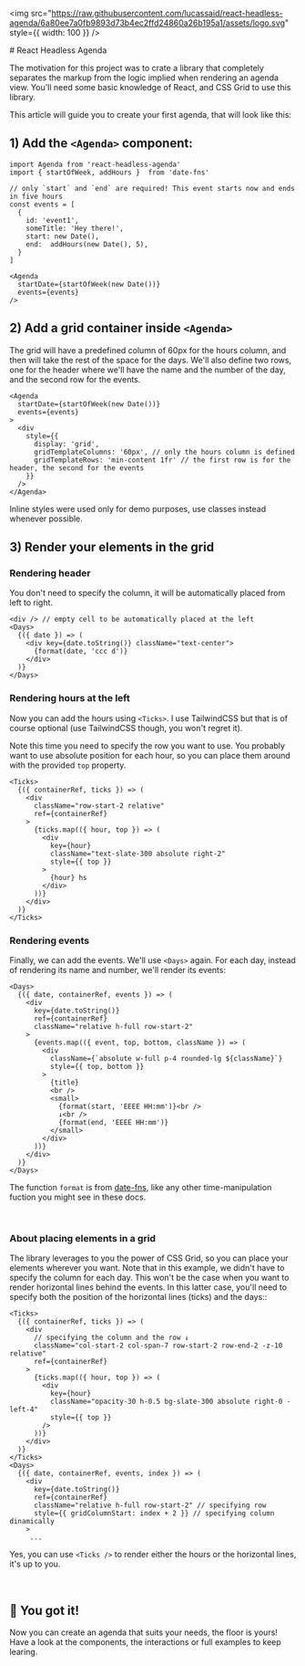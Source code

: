 
<Meta title="Introduction" />

<img
  src="https://raw.githubusercontent.com/lucassaid/react-headless-agenda/6a80ee7a0fb9893d73b4ec2ffd24860a26b195a1/assets/logo.svg"
  style={{ width: 100 }}
/>
<div style={{ marginBottom: 10 }} />
# React Headless Agenda

The motivation for this project was to crate a library that completely separates the markup from the logic implied when rendering an agenda view. You'll need some basic knowledge of React, and CSS Grid to use this library.

This article will guide you to create your first agenda, that will look like this:

<Canvas of={Basic} />


## 1) Add the `<Agenda>` component:

```tsx
import Agenda from 'react-headless-agenda'
import { startOfWeek, addHours }  from 'date-fns'

// only `start` and `end` are required! This event starts now and ends in five hours
const events = [
  {
    id: 'event1',
    someTitle: 'Hey there!',
    start: new Date(),
    end:  addHours(new Date(), 5),
  }
]

<Agenda
  startDate={startOfWeek(new Date())}
  events={events}
/>
```

## 2) Add a grid container inside `<Agenda>`
The grid will have a predefined column of 60px for the hours column, and then will take the rest of the space for the days.
We'll also define two rows, one for the header where we'll have the name and the number of the day, and the second row for the events.

```tsx
<Agenda
  startDate={startOfWeek(new Date())}
  events={events}
>
  <div
    style={{
      display: 'grid',
      gridTemplateColumns: '60px', // only the hours column is defined
      gridTemplateRows: 'min-content 1fr' // the first row is for the header, the second for the events
    }}
  />
</Agenda>
```

Inline styles were used only for demo purposes, use classes instead whenever possible.


## 3) Render your elements in the grid

### Rendering header
You don't need to specify the column, it will be automatically placed from left to right.

```tsx
<div /> // empty cell to be automatically placed at the left
<Days>
  {({ date }) => (
    <div key={date.toString()} className="text-center">
      {format(date, 'ccc d')}
    </div>
  )}
</Days>
```

### Rendering hours at the left
Now you can add the hours using `<Ticks>`. I use TailwindCSS but that is of course optional (use TailwindCSS though, you won't regret it).


Note this time you need to specify the row you want to use. You probably want to use absolute position for each hour, so you can place them around with the provided `top` property.

```tsx
<Ticks>
  {({ containerRef, ticks }) => (
    <div
      className="row-start-2 relative"
      ref={containerRef}
    >
      {ticks.map(({ hour, top }) => (
        <div
          key={hour}
          className="text-slate-300 absolute right-2"
          style={{ top }}
        >
          {hour} hs
        </div>
      ))}
    </div>
  )}
</Ticks>
```

### Rendering events
Finally, we can add the events. We'll use `<Days>` again.
For each day, instead of rendering its name and number, we'll render its events:

```tsx
<Days>
  {({ date, containerRef, events }) => (
    <div
      key={date.toString()}
      ref={containerRef}
      className="relative h-full row-start-2"
    >
      {events.map(({ event, top, bottom, className }) => (
        <div
          className={`absolute w-full p-4 rounded-lg ${className}`}
          style={{ top, bottom }}
        >
          {title}
          <br />
          <small>
            {format(start, 'EEEE HH:mm')}<br />
            ↓<br />
            {format(end, 'EEEE HH:mm')}
          </small>
        </div>
      ))}
    </div>
  )}
</Days>
```
The function `format` is from [date-fns](https://www.npmjs.com/package/date-fns), like any other time-manipulation fuction you might see in these docs.

<br/>

### About placing elements in a grid
The library leverages to you the power of CSS Grid, so you can place your elements wherever you want.
Note that in this example, we didn't have to specify the column for each day. This won't be the case when
you want to render horizontal lines behind the events. In this latter case, you'll need to specify both
the position of the horizontal lines (ticks) and the days::

```tsx
<Ticks>
  {({ containerRef, ticks }) => (
    <div
      // specifying the column and the row ↓
      className="col-start-2 col-span-7 row-start-2 row-end-2 -z-10 relative"
      ref={containerRef}
    >
      {ticks.map(({ hour, top }) => (
        <div
          key={hour}
          className="opacity-30 h-0.5 bg-slate-300 absolute right-0 -left-4"
          style={{ top }}
        />
      ))}
    </div>
  )}
</Ticks>
<Days>
  {({ date, containerRef, events, index }) => (
    <div
      key={date.toString()}
      ref={containerRef}
      className="relative h-full row-start-2" // specifying row
      style={{ gridColumnStart: index + 2 }} // specifying column dinamically
    >
     ...
```

Yes, you can use `<Ticks />` to render either the hours or the horizontal lines, it's up to you.


<br/>

## 🎉 You got it!
Now you can create an agenda that suits your needs, the floor is yours!
Have a look at the components, the interactions or full examples to keep learing.
